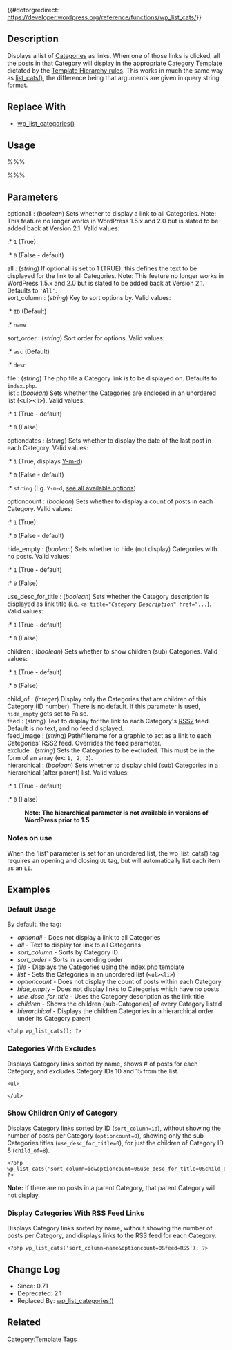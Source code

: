 {{Deprecated}}

{{#dotorgredirect: https://developer.wordpress.org/reference/functions/wp_list_cats/}}

{{Languages|
{{en|Function Reference/wp_list_cats}}
{{ja|テンプレートタグ/wp_list_cats}}
}}

== Description ==

Displays a list of [[Glossary#Category|Categories]] as links.  When one of those links is clicked, all the posts in that Category will display in the appropriate [[Category Templates|Category Template]] dictated by the [[Template_Hierarchy|Template Hierarchy rules]].  This works in much the same way as [[Template_Tags/list_cats|list_cats()]], the difference being that arguments are given in query string format.

== Replace With ==

* [[Template Tags/wp_list_categories | wp_list_categories()]]

== Usage ==

%%% <?php wp_list_cats('arguments'); ?> %%%

== Parameters ==

; optionall : (''boolean'') Sets whether to display a link to all Categories. Note: This feature no longer works in WordPress 1.5.x and 2.0 but is slated to be added back at Version 2.1. Valid values:
:* <tt>1</tt> (True)
:* <tt>0</tt> (False - default)
; all : (''string'') If optionall is set to 1 (TRUE), this defines the text to be displayed for the link to all Categories. Note: This feature no longer works in WordPress 1.5.x and 2.0 but is slated to be added back at Version 2.1. Defaults to <tt>'All'</tt>.
; sort_column : (''string'') Key to sort options by. Valid values:
:* <tt>ID</tt> (Default)
:* <tt>name</tt>
; sort_order : (''string'') Sort order for options. Valid values:
:* <tt>asc</tt> (Default)
:* <tt>desc</tt>
; file : (''string'') The php file a Category link is to be displayed on. Defaults to <tt>index.php</tt>.
; list : (''boolean'') Sets whether the Categories are enclosed in an unordered list (<nowiki><ul><li></nowiki>). Valid values:
:* <tt>1</tt> (True - default)
:* <tt>0</tt> (False)
; optiondates : (''string'') Sets whether to display the date of the last post in each Category. Valid values:
:* <tt>1</tt> (True, displays [http://php.net/function.date Y-m-d])
:* <tt>0</tt> (False - default)
:* <tt>string</tt> (Eg. <tt>Y-m-d</tt>, [http://php.net/function.date see all available options])
; optioncount : (''boolean'') Sets whether to display a count of posts in each Category. Valid values:
:* <tt>1</tt> (True)
:* <tt>0</tt> (False - default)
; hide_empty : (''boolean'') Sets whether to hide (not display) Categories with no posts. Valid values:
:* <tt>1</tt> (True - default)
:* <tt>0</tt> (False)
; use_desc_for_title : (''boolean'') Sets whether the Category description is displayed as link title (i.e. <tt>&lt;a title="<em>Category Description</em>" href="...</tt>). Valid values:
:* <tt>1</tt> (True - default)
:* <tt>0</tt> (False)
; children : (''boolean'') Sets whether to show children (sub) Categories. Valid values:
:* <tt>1</tt> (True - default)
:* <tt>0</tt> (False)
; child_of : (''integer'') Display only the Categories that are children of this Category (ID number). There is no default.  If this parameter is used, <tt>hide_empty</tt> gets set to False.
; feed : (''string'') Text to display for the link to each Category's [[Glossary#RSS|RSS2]] feed. Default is no text, and no feed displayed.
; feed_image : (''string'') Path/filename for a graphic to act as a link to each Categories' RSS2 feed. Overrides the '''feed''' parameter.
; exclude : (''string'') Sets the Categories to be excluded. This must be in the form of an array (ex: <tt>1, 2, 3</tt>).
; hierarchical : (''boolean'') Sets whether to display child (sub) Categories in a hierarchical (after parent) list. Valid values:
:* <tt>1</tt> (True - default)
:* <tt>0</tt> (False)
:  '''Note: The hierarchical parameter is not available in versions of WordPress prior to 1.5'''

=== Notes on use ===

When the 'list' parameter is set for an unordered list, the wp_list_cats() tag requires an opening and closing <tt>UL</tt> tag, but will automatically list each item as an <tt>LI</tt>.

== Examples ==

===Default Usage===

By default, the tag:
* ''optionall'' - Does not display a link to all Categories
* ''all'' - Text to display for link to all Categories
* ''sort_column'' - Sorts by Category ID
* ''sort_order'' - Sorts in ascending order
* ''file'' - Displays the Categories using the index.php template
* ''list'' - Sets the Categories in an unordered list (<tt>&lt;ul&gt;&lt;li&gt;</tt>)
* ''optioncount'' - Does not display the count of posts within each Category
* ''hide_empty'' - Does not display links to Categories which have no posts
* ''use_desc_for_title'' - Uses the Category description as the link title
* ''children'' - Shows the children (sub-Categories) of every Category listed
* ''hierarchical'' - Displays the children Categories in a hierarchical order under its Category parent

<pre><?php wp_list_cats(); ?></pre>

===Categories With Excludes===

Displays Category links sorted by name, shows # of posts for each Category, and excludes Category IDs 10 and 15 from the list.  
 
 &lt;ul&gt;
 <?php wp_list_cats('sort_column=name&optioncount=1&exclude=10, 15'); ?>
 &lt;/ul&gt;

=== Show Children Only of Category ===

Displays Category links sorted by ID (<tt>sort_column=id</tt>), without showing the number of posts per Category (<tt>optioncount=0</tt>), showing only the sub-Categories titles (<tt>use_desc_for_title=0</tt>), for just the children of Category ID 8 (<tt>child_of=8</tt>).

<pre><?php wp_list_cats('sort_column=id&optioncount=0&use_desc_for_title=0&child_of=8'); ?></pre>

'''Note:''' If there are no posts in a parent Category, that parent Category will not display.

=== Display Categories With RSS Feed Links ===

Displays Category links sorted by name, without showing the number of posts per Category, and displays links to the RSS feed for each Category.

<pre><?php wp_list_cats('sort_column=name&optioncount=0&feed=RSS'); ?></pre>

== Change Log ==

* Since: 0.71
* Deprecated: 2.1
* Replaced By: [[Template Tags/wp_list_categories | wp_list_categories()]]

== Related ==

{{Category Tags}}

{{Tag Footer}}

[[Category:Template Tags]]